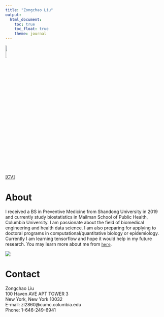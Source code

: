 ```yaml
---
title: "Zongchao Liu"
output: 
  html_document:
    toc: true 
    toc_float: true
    theme: journal
---
```



<img src = './photo_4.jpeg' height = "10%" width = "10%" />

[[CV]](./LIU, ZONGCHAO_2020.pdf)

# About

I received a BS in Preventive Medicine from Shandong University in 2019 and currently study biostatistics in Mailman School of Public Health, Columbia University. I am passionate about the field of biomedical engineering and health data science. I am also preparing for applying to doctoral programs in computational/quantitative biology or epidemiology. Currently I am learning tensorflow and hope it would help in my future research. You may learn more about me from [`here`](./LIU, ZONGCHAO_2020.pdf).


<img src = "https://encrypted-tbn0.gstatic.com/images?q=tbn:ANd9GcSI7rnS_5mk42R2vOg0QX2BtaW8cyzqcb2UoMtcT4PGQSfHf-RT&s">

# Contact

Zongchao Liu  
100 Haven AVE APT TOWER 3  
New York, New York 10032  
E-mail: zl2860@cumc.columbia.edu  
Phone: 1-646-249-6941